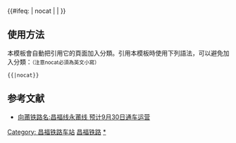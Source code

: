 {{鐵道路線|lua=1
| 模板名稱 = 昌福铁路
| 名稱 = [[昌福铁路]]
| 代表色 = #0033c9
| Logo = [[File:China Railways.svg|17px]]
| 車站列表 = 南昌西 ~ ''岗上'' ~ 三江镇 ~ 大岗 ~ 抚州北 ~ 抚州 ~ 腾桥 ~ 南城站 (江西) ~ 南丰 ~ ''西城'' ~ 建宁县北 ~ 泰宁 ~ 将乐 ~ 夏茂 ~ 三明北 ~ 尤溪 ~ 中仙 ~ 长庆 ~ 永泰站 (福建省) ~ blstart  ~ #杜坞#<sub>以下为[[峰福铁路]]</sub> ~ 福州 ~ blline ~ 涵江北 ~ 莆田
}}
<includeonly>{{#ifeq: {{{1}}} | nocat | <!--空--> | [[Category: 昌福铁路车站]] }}</includeonly>
<noinclude>
==使用方法==
本模板會自動把引用它的頁面加入分類。引用本模板時使用下列語法，可以避免加入分類：<small>（注意nocat必須為英文小寫）</small>
 <nowiki>{{</nowiki>{{PAGENAME}}<nowiki>|nocat}}</nowiki>
==参考文献==
* [http://www.jx.xinhuanet.com/news/focus/2013-01/17/c_114396749.htm 向莆铁路名:昌福线永莆线 预计9月30日通车运营]

[[Category:中国铁路路线模板|昌福铁路]]
[[Category:昌福铁路车站|*]]
</noinclude>